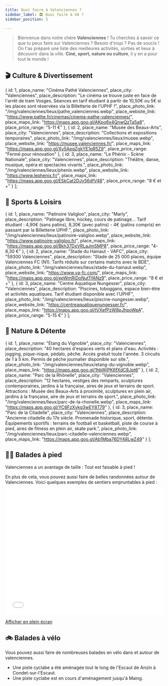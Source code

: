 ```yaml
---
title: Quoi faire à Valenciennes ?
sidebar_label: 🏛️ Quoi faire à VA ?
sidebar_position: 5

---
```


> Bienvenue dans notre chère **Valenciennes** ! Tu cherches à savoir ce que tu peux faire sur Valenciennes ? Besoin d'inspi ? Pas de soucis ! On t'as préparé une liste des meilleures activités, sorties et lieux à découvrir dans la ville. **Ciné, sport, nature ou culture**, il y en a pour tout le monde !


## 🎬 Culture & Divertissement


  {
    id: 1,
    place_name: "Cinéma Pathé Valenciennes",
    place_city: "Valenciennes",
    place_description: "Le cinéma se trouve juste en face de l'arrêt de tram Vosges. Séances en tarif étudiant à partir de 10,50€ ou 5€ si les places sont réservées via la Billetterie de l'UPHF !",
    place_photo_link: "/img/valenciennes/lieux/pathe_valenciennes.webp",
    place_website_link: "https://www.pathe.fr/cinemas/cinema-pathe-valenciennes/",
    place_maps_link: "https://maps.app.goo.gl/AKpo6x4QnwQzTa5a8",
    place_price_range: "5-11 €"
  },
  {
    id: 2,
    place_name: "Musée des Beaux-Arts",
    place_city: "Valenciennes",
    place_description: "Collections et expositions temporaires",
    place_photo_link: "/img/valenciennes/lieux/musee.webp",
    place_website_link: "https://musee.valenciennes.fr/",
    place_maps_link: "https://maps.app.goo.gl/Xv5AeqZgkYE1pR5Z9",
    place_price_range: "Fermé pour rénovation"
  },
  {
    id: 3,
    place_name: "Le Phénix - Scène Nationale",
    place_city: "Valenciennes",
    place_description: "Théâtre, danse, musique, opéra et spectacles vivants.",
    place_photo_link: "/img/valenciennes/lieux/phenix.webp",
    place_website_link: "https://www.lephenix.fr/",
    place_maps_link: "https://maps.app.goo.gl/ESkCat2DJy56dfV48",
    place_price_range: "8 € et +"
  }
];

<PlaceCardGrid places={cultureEntertainmentPlaces} />



## 🏒 Sports & Loisirs

  {
    id: 1,
    place_name: "Patinoire Valigloo",
    place_city: "Marly",
    place_description: "Patinage libre, hockey, cours de patinage... Tarif étudiant : 4,90€ (sans patins), 8,30€ (avec patins) - 4€ (patins compris) en passant par la Billetterie UPHF.",
    place_photo_link: "/img/valenciennes/lieux/patinoire-valigloo.webp",
    place_website_link: "https://www.patinoire-valigloo.fr/",
    place_maps_link: "https://maps.app.goo.gl/Bkh37DxVRLaJmSMP8",
    place_price_range: "4-8,30 €"
  },
  {
    id: 2,
    place_name: "Stade du Hainaut - VAFC",
    place_city: "59300 Valenciennes",
    place_description: "Stade de 25 000 places, équipe Valenciennes FC (N1). Tarifs réduits sur certains matchs avec le BDE",
    place_photo_link: "/img/valenciennes/lieux/stade-du-hainaut.webp",
    place_website_link: "https://www.va-fc.com/",
    place_maps_link: "https://maps.app.goo.gl/epWmRiDoNutTfANz9",
    place_price_range: "8 € et +"
  },
  {
    id: 3,
    place_name: "Centre Aquatique Nungesser",
    place_city: "Valenciennes",
    place_description: "Piscines, toboggans, espace bien-être et activités aquatiques. Tarif étudiant disponible avec l'UPHF",
    place_photo_link: "/img/valenciennes/lieux/piscine-nungesser.webp",
    place_website_link: "https://centreaquatiquenungesser.fr/",
    place_maps_link: "https://maps.app.goo.gl/tVXefPzW8pJhpoWeA",
    place_price_range: "5-15 €"
  }
];

<PlaceCardGrid places={sportsPlaces} />

## 🌳 Nature & Détente

  {
    id: 1,
    place_name: "Étang du Vignoble",
    place_city: "Valenciennes",
    place_description: "40 hectares d'espaces verts et plans d'eau. Activités : jogging, pique-nique, pédalo, pêche. Accès gratuit toute l'année. 3 circuits de 1 à 5 km. Permis de pêche journalier disponible sur site.",
    place_photo_link: "/img/valenciennes/lieux/etang-du-vignoble.webp",
    place_maps_link: "https://maps.app.goo.gl/1hbWiPK6fXdC8Jpt6"
  },
  {
    id: 2,
    place_name: "Parc de la Rhônelle",
    place_city: "Valenciennes",
    place_description: "12 hectares, vestiges des remparts, sculptures contemporaines, jardins à la française, aires de jeux et terrains de sport. Attractions : Musée des Beaux-Arts à proximité, sculptures en plein air, jardins à la française, aire de jeux et terrains de sport.",
    place_photo_link: "/img/valenciennes/lieux/parc-de-la-rhonelle.webp",
    place_maps_link: "https://maps.app.goo.gl/YC6FzXvkg3wEY8T79"
  },
  {
    id: 3,
    place_name: "Parc de la Citadelle",
    place_city: "Valenciennes",
    place_description: "Ancienne citadelle du 17e siècle. Promenade historique, sport, détente. Équipements sportifs : terrains de football et basketball, piste de course à pied, aires de fitness en plein air, skate park.",
    place_photo_link: "/img/valenciennes/lieux/parc-citadelle-valenciennes.webp",
    place_maps_link: "https://maps.app.goo.gl/Ab1Mba76DY48LwZ49"
  }
];

<PlaceCardGrid places={naturePlaces} />



## 🚶‍➡️ Balades à pied

Valenciennes a un avantage de taille : Tout est faisable à pied !

En plus de cela, vous pouvez aussi faire de belles randonnées autour de Valenciennes. Voici quelques exemples de sentiers empruntables à pied :

<iframe width="100%" height="400px" frameborder="0" allowfullscreen allow="geolocation" src="//umap.openstreetmap.fr/en/map/sentiers-de-randonnees-autour-de-valenciennes_1245716?scaleControl=false&miniMap=false&scrollWheelZoom=true&zoomControl=true&editMode=disabled&moreControl=false&searchControl=null&tilelayersControl=null&embedControl=false&datalayersControl=true&onLoadPanel=none&captionBar=false&captionMenus=true&fullscreenControl=false#12/50.2973/3.5263"></iframe><p><a href="//umap.openstreetmap.fr/en/map/sentiers-de-randonnees-autour-de-valenciennes_1245716?scaleControl=false&miniMap=false&scrollWheelZoom=true&zoomControl=true&editMode=disabled&moreControl=false&searchControl=null&tilelayersControl=null&embedControl=false&datalayersControl=true&onLoadPanel=none&captionBar=false&captionMenus=true&fullscreenControl=false#12/50.2973/3.5263">Afficher en plein écran</a></p>

## 🚲 Balades à vélo

Vous pouvez aussi faire de nombreuses balades en vélo dans et autour de valenciennes.

- Une piste cyclabe a été aménagée tout le long de l'Escaut de Anzin à Condet-sur-l'Escaut.
- Une piste cyclabe est en cours d'aménagement jusqu'à Maing.